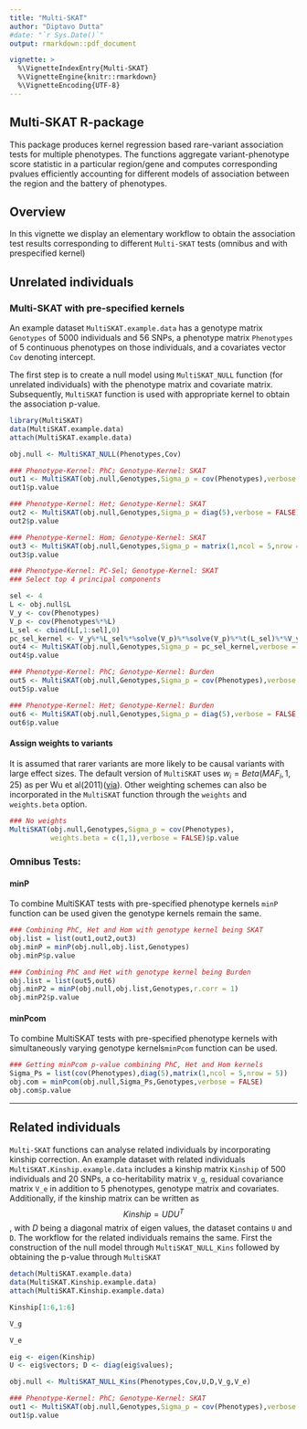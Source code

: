 ```yaml
---
title: "Multi-SKAT"
author: "Diptavo Dutta"
#date: "`r Sys.Date()`"
output: rmarkdown::pdf_document

vignette: >
  %\VignetteIndexEntry{Multi-SKAT}
  %\VignetteEngine{knitr::rmarkdown}
  %\VignetteEncoding{UTF-8}
---
```


## Multi-SKAT R-package

This package produces kernel regression based rare-variant association tests for multiple phenotypes. The functions aggregate variant-phenotype score statistic in a particular region/gene and computes corresponding pvalues efficiently accounting for different models of association between the region and the battery of phenotypes.  

## Overview

In this vignette we display an elementary workflow to obtain the association test results corresponding to different `Multi-SKAT` tests (omnibus and with prespecified kernel)


## Unrelated individuals

### Multi-SKAT with pre-specified kernels

An example dataset `MultiSKAT.example.data` has a genotype matrix `Genotypes` of 5000 individuals and 56 SNPs,
a phenotype matrix `Phenotypes` of 5 continuous phenotypes on those individuals, and a covariates vector `Cov` denoting intercept.

The first step is to create a null model using `MultiSKAT_NULL` function (for unrelated individuals) with the phenotype matrix and covariate matrix. Subsequently, `MultiSKAT` function is used with appropriate kernel to obtain the association p-value. 

```r
library(MultiSKAT)
data(MultiSKAT.example.data)
attach(MultiSKAT.example.data)

obj.null <- MultiSKAT_NULL(Phenotypes,Cov)

### Phenotype-Kernel: PhC; Genotype-Kernel: SKAT
out1 <- MultiSKAT(obj.null,Genotypes,Sigma_p = cov(Phenotypes),verbose = FALSE)
out1$p.value

### Phenotype-Kernel: Het; Genotype-Kernel: SKAT
out2 <- MultiSKAT(obj.null,Genotypes,Sigma_p = diag(5),verbose = FALSE)
out2$p.value

### Phenotype-Kernel: Hom; Genotype-Kernel: SKAT
out3 <- MultiSKAT(obj.null,Genotypes,Sigma_p = matrix(1,ncol = 5,nrow = 5),verbose = FALSE)
out3$p.value

### Phenotype-Kernel: PC-Sel; Genotype-Kernel: SKAT
### Select top 4 principal components

sel <- 4
L <- obj.null$L
V_y <- cov(Phenotypes)
V_p <- cov(Phenotypes%*%L)
L_sel <- cbind(L[,1:sel],0)
pc_sel_kernel <- V_y%*%L_sel%*%solve(V_p)%*%solve(V_p)%*%t(L_sel)%*%V_y
out4 <- MultiSKAT(obj.null,Genotypes,Sigma_p = pc_sel_kernel,verbose = FALSE)
out4$p.value

### Phenotype-Kernel: PhC; Genotype-Kernel: Burden
out5 <- MultiSKAT(obj.null,Genotypes,Sigma_p = cov(Phenotypes),verbose = FALSE,r.corr = 1)
out5$p.value

### Phenotype-Kernel: Het; Genotype-Kernel: Burden
out6 <- MultiSKAT(obj.null,Genotypes,Sigma_p = diag(5),verbose = FALSE,r.corr = 1)
out6$p.value

```


#### Assign weights to variants
It is assumed that rarer variants are more likely to be causal variants with large effect sizes. The default version of `MultiSKAT` uses $w_i = Beta(MAF_i,1,25)$ as per Wu et al(2011)([via](https://www.ncbi.nlm.nih.gov/pubmed/21737059)). Other weighting schemes can also be incorporated in the `MultiSKAT` function through the `weights` and `weights.beta` option.

```r

### No weights
MultiSKAT(obj.null,Genotypes,Sigma_p = cov(Phenotypes),
          weights.beta = c(1,1),verbose = FALSE)$p.value

```

### Omnibus Tests: 

#### minP 

To combine MultiSKAT tests with pre-specified phenotype kernels `minP` function can be used given the genotype kernels remain the same.

```r

### Combining PhC, Het and Hom with genotype kernel being SKAT
obj.list = list(out1,out2,out3)
obj.minP = minP(obj.null,obj.list,Genotypes)
obj.minP$p.value

### Combining PhC and Het with genotype kernel being Burden
obj.list = list(out5,out6)
obj.minP2 = minP(obj.null,obj.list,Genotypes,r.corr = 1)
obj.minP2$p.value

```

#### minPcom 

To combine MultiSKAT tests with pre-specified phenotype kernels with simultaneously varying genotype kernels`minPcom` function can be used.

```r

### Getting minPcom p-value combining PhC, Het and Hom kernels
Sigma_Ps = list(cov(Phenotypes),diag(5),matrix(1,ncol = 5,nrow = 5))
obj.com = minPcom(obj.null,Sigma_Ps,Genotypes,verbose = FALSE)
obj.com$p.value
```

--------

## Related individuals

`Multi-SKAT` functions can analyse related individuals by incorporating kinship correction. An example dataset with related individuals `MultiSKAT.Kinship.example.data` includes a kinship matrix `Kinship` of 500 individuals and 20 SNPs, a co-heritability matrix `V_g`, residual covariance matrix `V_e` in addition to 5 phenotypes, genotype matrix and covariates. Additionally, if the kinship matrix can be written as $$Kinship = UDU^T$$, with $D$ being a diagonal matrix of eigen values, the dataset contains `U` and `D`. The workflow for the related individuals remains the same. First the construction of the null model through `MultiSKAT_NULL_Kins` followed by obtaining the p-value through `MultiSKAT`


```r
detach(MultiSKAT.example.data)
data(MultiSKAT.Kinship.example.data)
attach(MultiSKAT.Kinship.example.data)

Kinship[1:6,1:6]

V_g

V_e

eig <- eigen(Kinship)
U <- eig$vectors; D <- diag(eig$values);

obj.null <- MultiSKAT_NULL_Kins(Phenotypes,Cov,U,D,V_g,V_e)

### Phenotype-Kernel: PhC; Genotype-Kernel: SKAT
out1 <- MultiSKAT(obj.null,Genotypes,Sigma_p = cov(Phenotypes),verbose = FALSE)
out1$p.value
```

